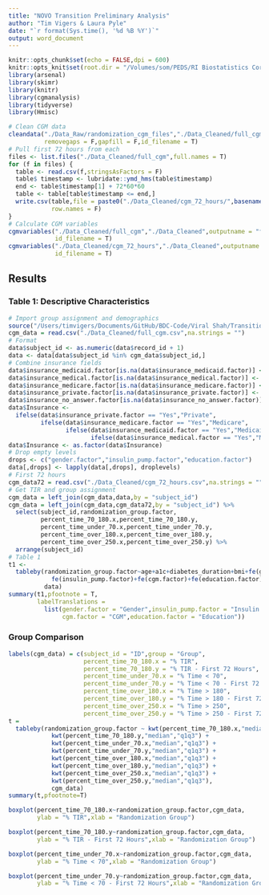 ```yaml
---
title: "NOVO Transition Preliminary Analysis"
author: "Tim Vigers & Laura Pyle"
date: "`r format(Sys.time(), '%d %B %Y')`"
output: word_document
---
```


```r
knitr::opts_chunk$set(echo = FALSE,dpi = 600)
knitr::opts_knit$set(root.dir = "/Volumes/som/PEDS/RI Biostatistics Core/Shared/Shared Projects/Laura/BDC/Projects/Viral Shah/NOVO Transition/")
library(arsenal)
library(skimr)
library(knitr)
library(cgmanalysis)
library(tidyverse)
library(Hmisc)
```

```r
# Clean CGM data
cleandata("./Data_Raw/randomization_cgm_files","./Data_Cleaned/full_cgm",
          removegaps = F,gapfill = F,id_filename = T)
# Pull first 72 hours from each
files <- list.files("./Data_Cleaned/full_cgm",full.names = T)
for (f in files) {
  table <- read.csv(f,stringsAsFactors = F)
  table$ timestamp <- lubridate::ymd_hms(table$timestamp)
  end <- table$timestamp[1] + 72*60*60
  table <- table[table$timestamp <= end,]
  write.csv(table,file = paste0("./Data_Cleaned/cgm_72_hours/",basename(f)),
            row.names = F)
}
# Calculate CGM variables
cgmvariables("./Data_Cleaned/full_cgm","./Data_Cleaned",outputname = "full_cgm",
             id_filename = T)
cgmvariables("./Data_Cleaned/cgm_72_hours","./Data_Cleaned",outputname = "cgm_72_hours",
             id_filename = T)
```

## Results

### Table 1: Descriptive Characteristics

```r
# Import group assignment and demographics
source("/Users/timvigers/Documents/GitHub/BDC-Code/Viral Shah/Transition/NOVOTransitionStudy-Table1_R_2020-08-26_0912.r")
cgm_data = read.csv("./Data_Cleaned/full_cgm.csv",na.strings = "")
# Format
data$subject_id <- as.numeric(data$record_id + 1)
data <- data[data$subject_id %in% cgm_data$subject_id,]
# Combine insurance fields
data$insurance_medicaid.factor[is.na(data$insurance_medicaid.factor)] <- "No"
data$insurance_medical.factor[is.na(data$insurance_medical.factor)] <- "No"
data$insurance_medicare.factor[is.na(data$insurance_medicare.factor)] <- "No"
data$insurance_private.factor[is.na(data$insurance_private.factor)] <- "No"
data$insurance_no_answer.factor[is.na(data$insurance_no_answer.factor)] <- "No"
data$Insurance <- 
  ifelse(data$insurance_private.factor == "Yes","Private",
         ifelse(data$insurance_medicare.factor == "Yes","Medicare",
                ifelse(data$insurance_medicaid.factor == "Yes","Medicaid",
                       ifelse(data$insurance_medical.factor == "Yes","Medical","No Answer"))))
data$Insurance <- as.factor(data$Insurance)
# Drop empty levels
drops <- c("gender.factor","insulin_pump.factor","education.factor")
data[,drops] <- lapply(data[,drops], droplevels)
# First 72 hours
cgm_data72 = read.csv("./Data_Cleaned/cgm_72_hours.csv",na.strings = "")
# Get TIR and group assignment
cgm_data = left_join(cgm_data,data,by = "subject_id")
cgm_data = left_join(cgm_data,cgm_data72,by = "subject_id") %>% 
  select(subject_id,randomization_group.factor,
         percent_time_70_180.x,percent_time_70_180.y,
         percent_time_under_70.x,percent_time_under_70.y,
         percent_time_over_180.x,percent_time_over_180.y,
         percent_time_over_250.x,percent_time_over_250.y) %>%
  arrange(subject_id)
# Table 1
t1 <- 
  tableby(randomization_group.factor~age+a1c+diabetes_duration+bmi+fe(gender.factor)+
            fe(insulin_pump.factor)+fe(cgm.factor)+fe(education.factor)+fe(Insurance),
          data)
summary(t1,pfootnote = T,
        labelTranslations = 
          list(gender.factor = "Gender",insulin_pump.factor = "Insulin Pump",
               cgm.factor = "CGM",education.factor = "Education"))
```

### Group Comparison

```r
labels(cgm_data) = c(subject_id = "ID",group = "Group",
                     percent_time_70_180.x = "% TIR",
                     percent_time_70_180.y = "% TIR - First 72 Hours",
                     percent_time_under_70.x = "% Time < 70",
                     percent_time_under_70.y = "% Time < 70 - First 72 Hours",
                     percent_time_over_180.x = "% Time > 180",
                     percent_time_over_180.y = "% Time > 180 - First 72 Hours",
                     percent_time_over_250.x = "% Time > 250",
                     percent_time_over_250.y = "% Time > 250 - First 72 Hours")
t = 
  tableby(randomization_group.factor ~ kwt(percent_time_70_180.x,"median","q1q3") + 
            kwt(percent_time_70_180.y,"median","q1q3") + 
            kwt(percent_time_under_70.x,"median","q1q3") + 
            kwt(percent_time_under_70.y,"median","q1q3") + 
            kwt(percent_time_over_180.x,"median","q1q3") + 
            kwt(percent_time_over_180.y,"median","q1q3") + 
            kwt(percent_time_over_250.x,"median","q1q3") + 
            kwt(percent_time_over_250.y,"median","q1q3"),
            cgm_data)
summary(t,pfootnote=T)
```

```r
boxplot(percent_time_70_180.x~randomization_group.factor,cgm_data,
        ylab = "% TIR",xlab = "Randomization Group")

boxplot(percent_time_70_180.y~randomization_group.factor,cgm_data,
        ylab = "% TIR - First 72 Hours",xlab = "Randomization Group")

boxplot(percent_time_under_70.x~randomization_group.factor,cgm_data,
        ylab = "% Time < 70",xlab = "Randomization Group")

boxplot(percent_time_under_70.y~randomization_group.factor,cgm_data,
        ylab = "% Time < 70 - First 72 Hours",xlab = "Randomization Group")
```
